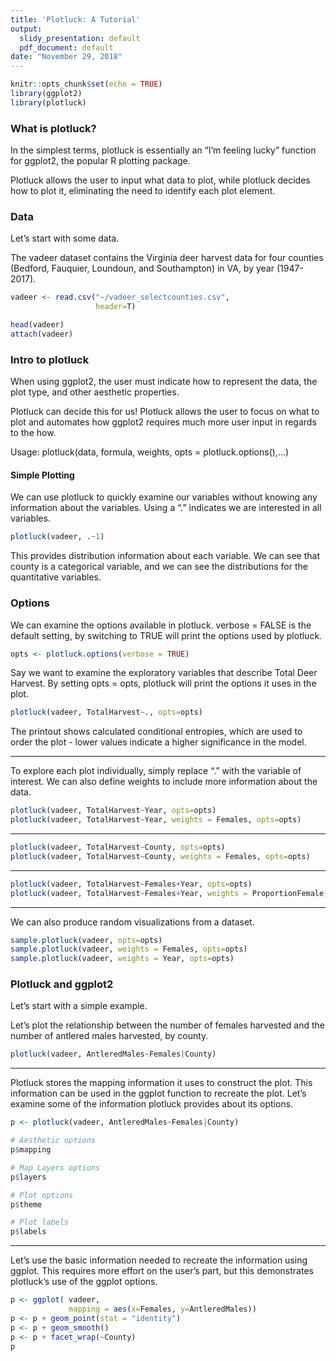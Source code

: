 ```yaml
---
title: 'Plotluck: A Tutorial'
output:
  slidy_presentation: default
  pdf_document: default
date: "November 29, 2018"
---
```


```r
knitr::opts_chunk$set(echo = TRUE)
library(ggplot2)
library(plotluck)
```

### What is plotluck?

In the simplest terms, plotluck is essentially an "I'm feeling lucky" function for ggplot2, the popular R plotting package.

Plotluck allows the user to input what data to plot, while plotluck decides how to plot it, eliminating the need to identify each plot element.


### Data
Let's start with some data.

The vadeer dataset contains the Virginia deer harvest data for four counties (Bedford, Fauquier, Loundoun, and Southampton) in VA, by year (1947-2017).

```r

vadeer <- read.csv("~/vadeer_selectcounties.csv",
                   header=T)

head(vadeer)
attach(vadeer)

```

### Intro to plotluck

When using ggplot2, the user must indicate how to represent the data, the plot type, and other aesthetic properties.

Plotluck can decide this for us! Plotluck allows the user to focus on what to plot and automates how ggplot2 requires much more user input in regards to the how.

Usage: plotluck(data, formula, weights, opts = plotluck.options(),...)

#### Simple Plotting

We can use plotluck to quickly examine our variables without knowing any information about the variables. Using a "." indicates we are interested in all variables.

```r

plotluck(vadeer, .~1)

```

This provides distribution information about each variable.
We can see that county is a categorical variable, and we can see the distributions for the quantitative variables.

### Options

We can examine the options available in plotluck. verbose = FALSE is the default setting, by switching to TRUE will print the options used by plotluck.

```r

opts <- plotluck.options(verbose = TRUE)

```

Say we want to examine the exploratory variables that describe Total Deer Harvest. By setting opts = opts, plotluck will print the options it uses in the plot.

```r

plotluck(vadeer, TotalHarvest~., opts=opts)

```

The printout shows calculated conditional entropies, which are used to order the plot - lower values indicate a higher significance in the model. 

***

To explore each plot individually, simply replace "." with the variable of interest. We can also define weights to include more information about the data.

```r

plotluck(vadeer, TotalHarvest~Year, opts=opts)
plotluck(vadeer, TotalHarvest~Year, weights = Females, opts=opts)

```

***

```r
plotluck(vadeer, TotalHarvest~County, opts=opts)
plotluck(vadeer, TotalHarvest~County, weights = Females, opts=opts)
```

***

```r
plotluck(vadeer, TotalHarvest~Females+Year, opts=opts)
plotluck(vadeer, TotalHarvest~Females+Year, weights = ProportionFemale, opts=opts)
```

***
We can also produce random visualizations from a dataset.

```r

sample.plotluck(vadeer, opts=opts)
sample.plotluck(vadeer, weights = Females, opts=opts)
sample.plotluck(vadeer, weights = Year, opts=opts)

```

### Plotluck and ggplot2

Let's start with a simple example.

Let's plot the relationship between the number of females harvested and the number of antlered males harvested, by county.

```r

plotluck(vadeer, AntleredMales~Females|County)

```

***

Plotluck stores the mapping information it uses to construct the plot. This information can be used in the ggplot function to recreate the plot. Let's examine some of the information plotluck provides about its options.

```r

p <- plotluck(vadeer, AntleredMales~Females|County)

# Aesthetic options
p$mapping

# Map Layers options
p$layers

# Plot options
p$theme

# Plot labels
p$labels

```

***

Let's use the basic information needed to recreate the information using ggplot.
This requires more effort on the user's part, but this demonstrates plotluck's use of the ggplot options.
```r

p <- ggplot( vadeer,
             mapping = aes(x=Females, y=AntleredMales))
p <- p + geom_point(stat = "identity") 
p <- p + geom_smooth()
p <- p + facet_wrap(~County)
p

```




























